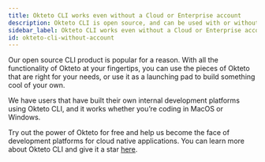 ```yaml
---
title: Okteto CLI works even without a Cloud or Enterprise account
description: Okteto CLI is open source, and can be used with or without a Cloud or Enterprise account
sidebar_label: Okteto CLI works even without a Cloud or Enterprise account
id: okteto-cli-without-account
---
```


Our open source CLI product is popular for a reason. 
With all the functionality of Okteto at your fingertips, you can use the pieces of Okteto that are right for your needs, or use it as a launching pad to build something cool of your own. 

We have users that have built their own internal development platforms using Okteto CLI, and it works whether you’re coding in MacOS or Windows.

Try out the power of Okteto for free and help us become the face of development platforms for cloud native applications. 
You can learn more about Okteto CLI and give it a star [here](https://github.com/okteto/okteto/).